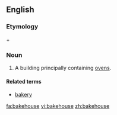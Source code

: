 ==English==

===Etymology===
{{term|bake}} + {{term|house}}

===Noun===
{{en-noun}}

# A building principally containing [[ovens]].

====Related terms====
*[[bakery]]

[[fa:bakehouse]]
[[vi:bakehouse]]
[[zh:bakehouse]]